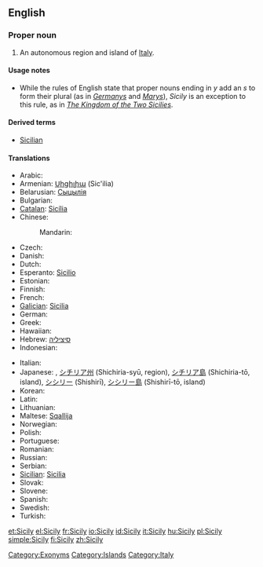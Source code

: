 ==English==

===Proper noun===
{{wikipedia}}
{{en-proper-noun|Sicilies}} {{italbrac|see Usage notes below}}

# An autonomous region and island of [[Italy]].

====Usage notes====
*While the rules of English state that proper nouns ending in ''y'' add an ''s'' to form their plural (as in ''[[Germany]]s'' and ''[[Mary]]s''), ''Sicily'' is an exception to this rule, as in ''[[w:Kingdom of the Two Sicilies|The Kingdom of the Two Sicilies]]''.

====Derived terms====
*[[Sicilian]]

====Translations====
{{trans-top|island}}
* Arabic: {{t|ar|صقلية|f|tr=Siqilya}}
* Armenian: [[Սիցիլիա]] (Sic'ilia)
* Belarusian: [[Сыцылія]]
* Bulgarian: {{t-|bg|Сицилия}}
* [[Catalan]]: [[Sicília]]
* Chinese:
*: Mandarin: {{t|cmn|西西里|tr=Xixīlǐ|sc=Hani}}
* Czech: {{t-|cs|Sicílie|f}}
* Danish: {{t-|da|Sicilien}}
* Dutch: {{t+|nl|Sicilië|n}}
* Esperanto: [[Sicilio]]
* Estonian: {{t-|et|Sitsiilia}}
* Finnish: {{t+|fi|Sisilia}}
* French: {{t+|fr|Sicile|f}}
* [[Galician]]: [[Sicilia#Galician|Sicilia]]
* German: {{t+|de|Sizilien}}
* Greek: {{t+|el|Σικελία}}
* Hawaiian: {{tø|haw|Kikilia}}
* Hebrew: [[סיציליה]]
* Indonesian: {{t-|id|Sisilia|xs=Indonesian}}
{{trans-mid}}
* Italian: {{t+|it|Sicilia|f}}
* Japanese: {{t-|ja|シチリア|tr=Shichiria}}, [[シチリア州]] (Shichiria-syū, region), [[シチリア島]] (Shichiria-tō, island), [[シシリー]] (Shishirī), [[シシリー島]] (Shishirī-tō, island)
* Korean: {{t|ko|시실리|tr=Sisilli}}
* Latin: {{t-|la|Sicilia|f}}
* Lithuanian: {{t-|lt|Sicilija|xs=Lithuanian}}
* Maltese: [[Sqallija]]
* Norwegian: {{t-|no|Sicilia}}
* Polish: {{t+|pl|Sycylia}}
* Portuguese: {{t-|pt|Sicília}}
* Romanian: {{t-|ro|Sicilia}}
* Russian: {{t+|ru|Сицилия|f|tr=Sicílija}}
* Serbian: {{t-|sr|Сицилија|sc=Cyrl}}
* [[Sicilian]]: [[Sicilia#Sicilian|Sicilia]] {{f}}
* Slovak: {{t-|sk|Sicília}}
* Slovene: {{t+|sl|Sicilija}}
* Spanish: {{t+|es|Sicilia}}
* Swedish: {{t-|sv|Sicilien}}
* Turkish: {{t+|tr|Sicilya}}
{{trans-bottom}}

[[Category:Exonyms]]
[[Category:Islands]]
[[Category:Italy]]

[[et:Sicily]]
[[el:Sicily]]
[[fr:Sicily]]
[[io:Sicily]]
[[id:Sicily]]
[[it:Sicily]]
[[hu:Sicily]]
[[pl:Sicily]]
[[simple:Sicily]]
[[fi:Sicily]]
[[zh:Sicily]]
